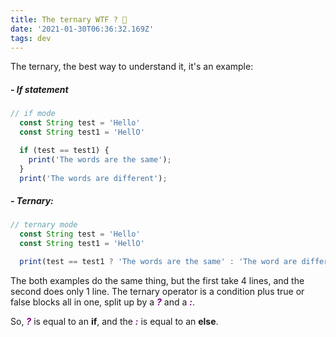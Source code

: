 ```yaml
---
title: The ternary WTF ? 🚀
date: '2021-01-30T06:36:32.169Z'
tags: dev
---
```


The ternary, the best way to understand it, it's an example:

##### - If statement

```js
// if mode
  const String test = 'Hello'
  const String test1 = 'HellO'

  if (test == test1) {
    print('The words are the same');
  }
  print('The words are different');
```

##### - Ternary:

```js
// ternary mode
  const String test = 'Hello'
  const String test1 = 'HellO'

  print(test == test1 ? 'The words are the same' : 'The word are different');
```

The both examples do the same thing, but the first take 4 lines, and the second does only 1 line.
The ternary operator is a condition plus true or false blocks all in one, split up by a <span style="color:purple">***?***</span> and a <span style="color:purple">***:***</span>.

So, <span style="color:purple">***?***</span> is equal to an **if**, and the <span style="color:purple">***:***</span> is equal to an **else**.

